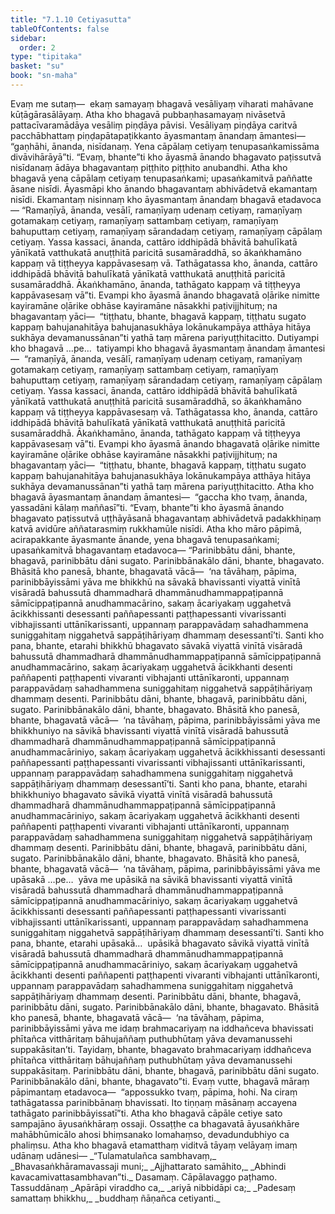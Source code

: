 ```yaml
---
title: "7.1.10 Cetiyasutta"
tableOfContents: false
sidebar:
  order: 2
type: "tipitaka"
basket: "su"
book: "sn-maha"
---
```



<DynamicBreadcrumb />

<Division number="822" book="sn-maha">

<Paragraph number="1365" book="sn-maha">
Evaṃ me sutaṃ—  ekaṃ samayaṃ bhagavā vesāliyaṃ viharati mahāvane kūṭāgārasālāyaṃ. Atha kho bhagavā pubbaṇhasamayaṃ nivāsetvā pattacīvaramādāya vesāliṃ piṇḍāya pāvisi. Vesāliyaṃ piṇḍāya caritvā pacchābhattaṃ piṇḍapātapaṭikkanto āyasmantaṃ ānandaṃ āmantesi—  “gaṇhāhi, ānanda, nisīdanaṃ. Yena cāpālaṃ cetiyaṃ tenupasaṅkamissāma divāvihārāyā”ti. “Evaṃ, bhante”ti kho āyasmā ānando bhagavato paṭissutvā nisīdanaṃ ādāya bhagavantaṃ piṭṭhito piṭṭhito anubandhi.
</Paragraph>

<Paragraph number="1366" book="sn-maha">
Atha kho bhagavā yena cāpālaṃ cetiyaṃ tenupasaṅkami; upasaṅkamitvā paññatte āsane nisīdi. Āyasmāpi kho ānando bhagavantaṃ abhivādetvā ekamantaṃ nisīdi. Ekamantaṃ nisinnaṃ kho āyasmantaṃ ānandaṃ bhagavā etadavoca—
</Paragraph>

<Paragraph number="1367" book="sn-maha">
“Ramaṇīyā, ānanda, vesālī, ramaṇīyaṃ udenaṃ cetiyaṃ, ramaṇīyaṃ gotamakaṃ cetiyaṃ, ramaṇīyaṃ sattambaṃ cetiyaṃ, ramaṇīyaṃ bahuputtaṃ cetiyaṃ, ramaṇīyaṃ sārandadaṃ cetiyaṃ, ramaṇīyaṃ cāpālaṃ cetiyaṃ. Yassa kassaci, ānanda, cattāro iddhipādā bhāvitā bahulīkatā yānīkatā vatthukatā anuṭṭhitā paricitā susamāraddhā, so ākaṅkhamāno kappaṃ vā tiṭṭheyya kappāvasesaṃ vā. Tathāgatassa kho, ānanda, cattāro iddhipādā bhāvitā bahulīkatā yānīkatā vatthukatā anuṭṭhitā paricitā susamāraddhā. Ākaṅkhamāno, ānanda, tathāgato kappaṃ vā tiṭṭheyya kappāvasesaṃ vā”ti.
</Paragraph>

<Paragraph number="1368" book="sn-maha">
Evampi kho āyasmā ānando bhagavatā oḷārike nimitte kayiramāne oḷārike obhāse kayiramāne nāsakkhi paṭivijjhituṃ; na bhagavantaṃ yāci—  “tiṭṭhatu, bhante, bhagavā kappaṃ, tiṭṭhatu sugato kappaṃ bahujanahitāya bahujanasukhāya lokānukampāya atthāya hitāya sukhāya devamanussānan”ti yathā taṃ mārena pariyuṭṭhitacitto.
</Paragraph>

<Paragraph number="1369" book="sn-maha">
Dutiyampi kho bhagavā …pe…  tatiyampi kho bhagavā āyasmantaṃ ānandaṃ āmantesi—  “ramaṇīyā, ānanda, vesālī, ramaṇīyaṃ udenaṃ cetiyaṃ, ramaṇīyaṃ gotamakaṃ cetiyaṃ, ramaṇīyaṃ sattambaṃ cetiyaṃ, ramaṇīyaṃ bahuputtaṃ cetiyaṃ, ramaṇīyaṃ sārandadaṃ cetiyaṃ, ramaṇīyaṃ cāpālaṃ cetiyaṃ. Yassa kassaci, ānanda, cattāro iddhipādā bhāvitā bahulīkatā yānīkatā vatthukatā anuṭṭhitā paricitā susamāraddhā, so ākaṅkhamāno kappaṃ vā tiṭṭheyya kappāvasesaṃ vā. Tathāgatassa kho, ānanda, cattāro iddhipādā bhāvitā bahulīkatā yānīkatā vatthukatā anuṭṭhitā paricitā susamāraddhā. Ākaṅkhamāno, ānanda, tathāgato kappaṃ vā tiṭṭheyya kappāvasesaṃ vā”ti.
</Paragraph>

<Paragraph number="1370" book="sn-maha">
Evampi kho āyasmā ānando bhagavatā oḷārike nimitte kayiramāne oḷārike obhāse kayiramāne nāsakkhi paṭivijjhituṃ; na bhagavantaṃ yāci—  “tiṭṭhatu, bhante, bhagavā kappaṃ, tiṭṭhatu sugato kappaṃ bahujanahitāya bahujanasukhāya lokānukampāya atthāya hitāya sukhāya devamanussānan”ti yathā taṃ mārena pariyuṭṭhitacitto.
</Paragraph>

<Paragraph number="1371" book="sn-maha">
Atha kho bhagavā āyasmantaṃ ānandaṃ āmantesi—  “gaccha kho tvaṃ, ānanda, yassadāni kālaṃ maññasī”ti. “Evaṃ, bhante”ti kho āyasmā ānando bhagavato paṭissutvā uṭṭhāyāsanā bhagavantaṃ abhivādetvā padakkhiṇaṃ katvā avidūre aññatarasmiṃ rukkhamūle nisīdi.
</Paragraph>

<Paragraph number="1372" book="sn-maha">
Atha kho māro pāpimā, acirapakkante āyasmante ānande, yena bhagavā tenupasaṅkami; upasaṅkamitvā bhagavantaṃ etadavoca—
</Paragraph>

<Paragraph number="1373" book="sn-maha">
“Parinibbātu dāni, bhante, bhagavā, parinibbātu dāni sugato. Parinibbānakālo dāni, bhante, bhagavato. Bhāsitā kho panesā, bhante, bhagavatā vācā—  ‘na tāvāhaṃ, pāpima, parinibbāyissāmi yāva me bhikkhū na sāvakā bhavissanti viyattā vinītā visāradā bahussutā dhammadharā dhammānudhammappaṭipannā sāmīcippaṭipannā anudhammacārino, sakaṃ ācariyakaṃ uggahetvā ācikkhissanti desessanti paññapessanti paṭṭhapessanti vivarissanti vibhajissanti uttānīkarissanti, uppannaṃ parappavādaṃ sahadhammena suniggahitaṃ niggahetvā sappāṭihāriyaṃ dhammaṃ desessantī’ti.
</Paragraph>

<Paragraph number="1374" book="sn-maha">
Santi kho pana, bhante, etarahi bhikkhū bhagavato sāvakā viyattā vinītā visāradā bahussutā dhammadharā dhammānudhammappaṭipannā sāmīcippaṭipannā anudhammacārino, sakaṃ ācariyakaṃ uggahetvā ācikkhanti desenti paññapenti paṭṭhapenti vivaranti vibhajanti uttānīkaronti, uppannaṃ parappavādaṃ sahadhammena suniggahitaṃ niggahetvā sappāṭihāriyaṃ dhammaṃ desenti. Parinibbātu dāni, bhante, bhagavā, parinibbātu dāni, sugato. Parinibbānakālo dāni, bhante, bhagavato.
</Paragraph>

<Paragraph number="1375" book="sn-maha">
Bhāsitā kho panesā, bhante, bhagavatā vācā—  ‘na tāvāhaṃ, pāpima, parinibbāyissāmi yāva me bhikkhuniyo na sāvikā bhavissanti viyattā vinītā visāradā bahussutā dhammadharā dhammānudhammappaṭipannā sāmīcippaṭipannā anudhammacāriniyo, sakaṃ ācariyakaṃ uggahetvā ācikkhissanti desessanti paññapessanti paṭṭhapessanti vivarissanti vibhajissanti uttānīkarissanti, uppannaṃ parappavādaṃ sahadhammena suniggahitaṃ niggahetvā sappāṭihāriyaṃ dhammaṃ desessantī’ti.
</Paragraph>

<Paragraph number="1376" book="sn-maha">
Santi kho pana, bhante, etarahi bhikkhuniyo bhagavato sāvikā viyattā vinītā visāradā bahussutā dhammadharā dhammānudhammappaṭipannā sāmīcippaṭipannā anudhammacāriniyo, sakaṃ ācariyakaṃ uggahetvā ācikkhanti desenti paññapenti paṭṭhapenti vivaranti vibhajanti uttānīkaronti, uppannaṃ parappavādaṃ sahadhammena suniggahitaṃ niggahetvā sappāṭihāriyaṃ dhammaṃ desenti. Parinibbātu dāni, bhante, bhagavā, parinibbātu dāni, sugato. Parinibbānakālo dāni, bhante, bhagavato.
</Paragraph>

<Paragraph number="1377" book="sn-maha">
Bhāsitā kho panesā, bhante, bhagavatā vācā—  ‘na tāvāhaṃ, pāpima, parinibbāyissāmi yāva me upāsakā …pe…  yāva me upāsikā na sāvikā bhavissanti viyattā vinītā visāradā bahussutā dhammadharā dhammānudhammappaṭipannā sāmīcippaṭipannā anudhammacāriniyo, sakaṃ ācariyakaṃ uggahetvā ācikkhissanti desessanti paññapessanti paṭṭhapessanti vivarissanti vibhajissanti uttānīkarissanti, uppannaṃ parappavādaṃ sahadhammena suniggahitaṃ niggahetvā sappāṭihāriyaṃ dhammaṃ desessantī’ti.
</Paragraph>

<Paragraph number="1378" book="sn-maha">
Santi kho pana, bhante, etarahi upāsakā…  upāsikā bhagavato sāvikā viyattā vinītā visāradā bahussutā dhammadharā dhammānudhammappaṭipannā sāmīcippaṭipannā anudhammacāriniyo, sakaṃ ācariyakaṃ uggahetvā ācikkhanti desenti paññapenti paṭṭhapenti vivaranti vibhajanti uttānīkaronti, uppannaṃ parappavādaṃ sahadhammena suniggahitaṃ niggahetvā sappāṭihāriyaṃ dhammaṃ desenti. Parinibbātu dāni, bhante, bhagavā, parinibbātu dāni, sugato. Parinibbānakālo dāni, bhante, bhagavato.
</Paragraph>

<Paragraph number="1379" book="sn-maha">
Bhāsitā kho panesā, bhante, bhagavatā vācā—  ‘na tāvāhaṃ, pāpima, parinibbāyissāmi yāva me idaṃ brahmacariyaṃ na iddhañceva bhavissati phītañca vitthāritaṃ bāhujaññaṃ puthubhūtaṃ yāva devamanussehi suppakāsitan’ti. Tayidaṃ, bhante, bhagavato brahmacariyaṃ iddhañceva phītañca vitthāritaṃ bāhujaññaṃ puthubhūtaṃ yāva devamanussehi suppakāsitaṃ. Parinibbātu dāni, bhante, bhagavā, parinibbātu dāni sugato. Parinibbānakālo dāni, bhante, bhagavato”ti.
</Paragraph>

<Paragraph number="1380" book="sn-maha">
Evaṃ vutte, bhagavā māraṃ pāpimantaṃ etadavoca—  “appossukko tvaṃ, pāpima, hohi. Na ciraṃ tathāgatassa parinibbānaṃ bhavissati. Ito tiṇṇaṃ māsānaṃ accayena tathāgato parinibbāyissatī”ti.
</Paragraph>

<Paragraph number="1381" book="sn-maha">
Atha kho bhagavā cāpāle cetiye sato sampajāno āyusaṅkhāraṃ ossaji. Ossaṭṭhe ca bhagavatā āyusaṅkhāre mahābhūmicālo ahosi bhiṃsanako lomahaṃso, devadundubhiyo ca phaliṃsu. Atha kho bhagavā etamatthaṃ viditvā tāyaṃ velāyaṃ imaṃ udānaṃ udānesi—
</Paragraph>

<Paragraph number="1382" type="verses" book="sn-maha">
_“Tulamatulañca sambhavaṃ,_  
_Bhavasaṅkhāramavassaji muni;_  
_Ajjhattarato samāhito,_  
_Abhindi kavacamivattasambhavan”ti._  


</Paragraph>
</Division>

<Paragraph number="1383" type="center" book="sn-maha">
Dasamaṃ.



</Paragraph>

<Paragraph number="1384" type="center" book="sn-maha">
Cāpālavaggo paṭhamo.



</Paragraph>

<Paragraph number="1385" type="center" book="sn-maha">
Tassuddānaṃ


</Paragraph>

<Paragraph number="1386" type="verses" book="sn-maha">
_Apārāpi viraddho ca,_  
_ariyā nibbidāpi ca;_  
_Padesaṃ samattaṃ bhikkhu,_  
_buddhaṃ ñāṇañca cetiyanti._
</Paragraph>